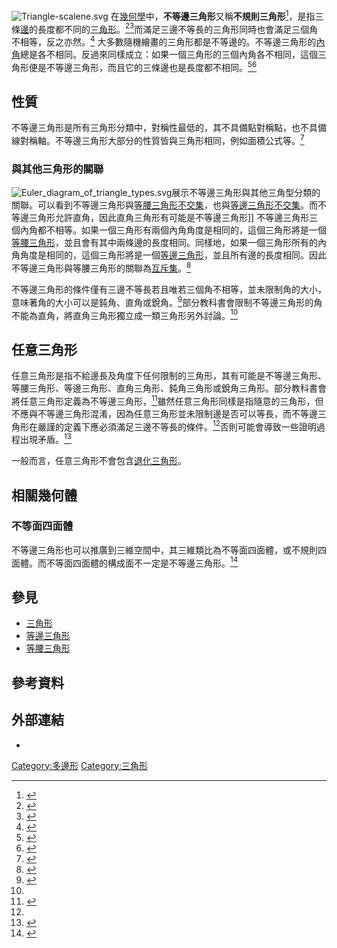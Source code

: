 [[File:Triangle-scalene.svg|thumb]]
在[[幾何學|幾何學]]中，'''不等邊三角形'''又稱'''不規則三角形'''<ref>{{cite web | url= https://terms.naer.edu.tw/detail/263588/ | title= 不等邊三角形 | publisher= 國家教育研究院 | access-date= 2021-08-16 | archive-date= 2021-08-16 | archive-url= https://web.archive.org/web/20210816083748/https://terms.naer.edu.tw/detail/263588/ | dead-url= no }}</ref>，是指三條[[邊_(幾何)|邊]]的長度都不同的[[三角形|三角形]]。<ref name=MWisosceles>{{Cite MathWorld |title= Scalene Triangle |urlname= ScaleneTriangle}}</ref><ref name="newasiabooks.com">{{cite web | url = https://www.newasiabooks.com/subject/maths/Glossary/html/y1/word-B-04-02.htm | title = 不等邊三角形 | publisher = newasiabooks.com | archive-date = 2021-08-23 | archive-url = https://archive.today/20210823170441/https://www.newasiabooks.com/subject/maths/Glossary/html/y1/word-B-04-02.htm | access-date = 2021-08-22 }}</ref>而滿足三邊不等長的三角形同時也會滿足三個角不相等，反之亦然。<ref name="özkaya2016fundamentals">{{cite book
  | title = Fundamentals of Biomechanics: Equilibrium, Motion, and Deformation
  | author = Özkaya, N. and Leger, D. and Goldsheyder, D. and Nordin, M.
  | isbn = 9783319447384
  | year = 2016
  | page = 391
  | publisher = Springer International Publishing}}</ref>
大多數隨機繪畫的三角形都是不等邊的。不等邊三角形的[[內角|內角]]總是各不相同。反過來同樣成立：如果一個三角形的三個內角各不相同，這個三角形便是不等邊三角形，而且它的三條邊也是長度都不相同。<ref>{{Cite web | url= http://www.mathopenref.com/scalene.html | title= Scalene Triangle | website= mathopenref.com | archive-date= 2013-12-03 | archive-url= https://archive.today/20131203193348/http://www.mathopenref.com/scalene.html | access-date= 2016-03-11 }}</ref><ref name="mathsisfun">{{Cite web|title=Triangles - Equilateral, Isosceles and Scalene|url=https://www.mathsisfun.com/triangle.html|access-date=2020-09-01|website=www.mathsisfun.com|archive-date=2021-07-26|archive-url=https://web.archive.org/web/20210726120751/https://www.mathsisfun.com/triangle.html|dead-url=no}}</ref>

== 性質 ==
{{Further|三角形}}
不等邊三角形是所有三角形分類中，對稱性最低的，其不具備點對稱點，也不具備線對稱軸。不等邊三角形大部分的性質皆與三角形相同，例如面積公式等。<ref>{{cite wolframalpha | title=scalene triangle}}</ref>

=== 與其他三角形的關聯 ===
[[File:Euler_diagram_of_triangle_types.svg|thumb]]展示不等邊三角形與其他三角型分類的關聯。可以看到不等邊三角形與[[等腰三角形|等腰三角形]][[不交集|不交集]]，也與[[等邊三角形|等邊三角形]][[不交集|不交集]]。而不等邊三角形允許直角，因此直角三角形有可能是不等邊三角形]]
不等邊三角形三個內角都不相等。如果一個三角形有兩個內角角度是相同的，這個三角形將是一個[[等腰三角形|等腰三角形]]，並且會有其中兩條邊的長度相同。同樣地，如果一個三角形所有的內角角度是相同的，這個三角形將是一個[[等邊三角形|等邊三角形]]，並且所有邊的長度相同。因此不等邊三角形與等腰三角形的關聯為[[互斥集|互斥集]]。<ref name="classroom.com">{{cite web | url = http://www.classroom.com.hk/mediaplayer/upload/NS/P3/P3_TC/P3_The_relationship_among_triangles.pdf | title = 三角形之間的關係 | publisher = classroom.com.hk | access-date = 2021-08-22 | archive-date = 2021-08-23 | archive-url = https://web.archive.org/web/20210823152812/http://www.classroom.com.hk/mediaplayer/upload/NS/P3/P3_TC/P3_The_relationship_among_triangles.pdf | dead-url = no }}</ref>

不等邊三角形的條件僅有三邊不等長若且唯若三個角不相等，並未限制角的大小，意味著角的大小可以是鈍角、直角或銳角。<ref name="infoplease.com">{{cite web | url = https://www.infoplease.com/math-science/mathematics/numbers-formulas/triangles | title = Triangles | publisher = infoplease.com | access-date = 2021-08-22 | archive-date = 2021-08-22 | archive-url = https://web.archive.org/web/20210822183720/https://www.infoplease.com/math-science/mathematics/numbers-formulas/triangles | dead-url = no }}</ref>部分教科書會限制不等邊三角形的角不能為直角，將直角三角形獨立成一類三角形另外討論。<ref name="classroom.com"/>

== 任意三角形 ==
任意三角形是指不給邊長及角度下任何限制的三角形，其有可能是不等邊三角形、等腰三角形、等邊三角形、直角三角形、鈍角三角形或銳角三角形。部分教科書會將任意三角形定義為不等邊三角形，<ref>{{cite web | url = http://w12.gtes.tp.edu.tw/matter/matter_powerpoint/%E4%B8%89%E8%A7%92%E5%BD%A2.ppt | title = 三角形 | publisher = gtes.tp.edu.tw | access-date = 2021-08-22 | archive-date = 2021-08-23 | archive-url = https://web.archive.org/web/20210823152814/http://w12.gtes.tp.edu.tw/matter/matter_powerpoint/%E4%B8%89%E8%A7%92%E5%BD%A2.ppt | dead-url = no }}</ref>雖然任意三角形同樣是指隨意的三角形，但不應與不等邊三角形混淆，因為任意三角形並未限制邊是否可以等長，而不等邊三角形在嚴謹的定義下應必須滿足三邊不等長的條件。<ref name=MWisosceles/>否則可能會導致一些證明過程出現矛盾。<ref>{{cite web | url = https://web.ntnu.edu.tw/~494402345/files/prove.pdf | title = 任何三角形都是等腰三角形？ | author = 林柏佐 | publisher = ntnu.edu.tw | access-date = 2021-08-22 | archive-date = 2021-04-20 | archive-url = https://web.archive.org/web/20210420134458/http://web.ntnu.edu.tw/~494402345/files/prove.pdf | dead-url = no }}</ref>

一般而言，任意三角形不會包含[[退化三角形|退化三角形]]。

== 相關幾何體 ==
===不等面四面體===
不等邊三角形也可以推廣到三維空間中，其三維類比為不等面四面體，或不規則四面體。而不等面四面體的構成面不一定是不等邊三角形。<ref>{{cite web | url = https://www.math.net/tetrahedron | title = Regular and irregular tetrahedrons | publisher = Math.net | access-date = 2021-08-22 | archive-date = 2020-12-01 | archive-url = https://web.archive.org/web/20201201204738/https://www.math.net/tetrahedron | dead-url = no }}</ref>

== 參見 ==
*[[三角形|三角形]]
*[[等邊三角形|等邊三角形]]
*[[等腰三角形|等腰三角形]]

== 參考資料 ==
{{reflist|2}}

== 外部連結 ==
*{{mathworld |urlname= ScaleneTriangle |title= 不等邊三角形}}

[[Category:多邊形|Category:多邊形]]
[[Category:三角形|Category:三角形]]